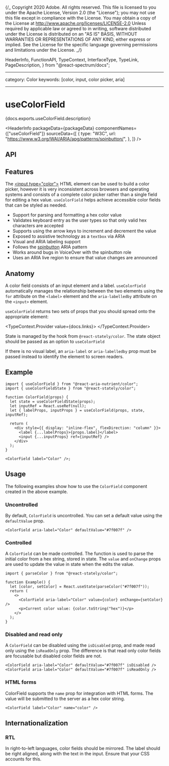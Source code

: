 {/_ Copyright 2020 Adobe. All rights reserved.
This file is licensed to you under the Apache License, Version 2.0 (the "License");
you may not use this file except in compliance with the License. You may obtain a copy
of the License at http://www.apache.org/licenses/LICENSE-2.0
Unless required by applicable law or agreed to in writing, software distributed under
the License is distributed on an "AS IS" BASIS, WITHOUT WARRANTIES OR REPRESENTATIONS
OF ANY KIND, either express or implied. See the License for the specific language
governing permissions and limitations under the License. _/}


  HeaderInfo,
  FunctionAPI,
  TypeContext,
  InterfaceType,
  TypeLink,
  PageDescription,
} from "@react-spectrum/docs";

---

category: Color
keywords: [color, input, color picker, aria]

---

# useColorField

<PageDescription>{docs.exports.useColorField.description}</PageDescription>

<HeaderInfo
  packageData={packageData}
  componentNames={["useColorField"]}
  sourceData={[
    {
      type: "W3C",
      url: "https://www.w3.org/WAI/ARIA/apg/patterns/spinbutton/",
    },
  ]}
/>

## API

<FunctionAPI function={docs.exports.useColorField} links={docs.links} />

## Features

The [&lt;input type="color"&gt;](https://developer.mozilla.org/en-US/docs/Web/HTML/Element/input/color) HTML element
can be used to build a color picker, however it is very inconsistent across browsers and operating systems and consists
of a complete color picker rather than a single field for editing a hex value. `useColorField` helps achieve accessible
color fields that can be styled as needed.

- Support for parsing and formatting a hex color value
- Validates keyboard entry as the user types so that only valid hex characters are accepted
- Supports using the arrow keys to increment and decrement the value
- Exposed to assistive technology as a `textbox` via ARIA
- Visual and ARIA labeling support
- Follows the [spinbutton](https://www.w3.org/WAI/ARIA/apg/patterns/spinbutton/) ARIA pattern
- Works around bugs in VoiceOver with the spinbutton role
- Uses an ARIA live region to ensure that value changes are announced

## Anatomy

<Anatomy
  role="img"
  aria-label="Color field anatomy diagram: Shows a color field component with labels pointing to its parts, including the input, and label elements."
/>

A color field consists of an input element and a label. `useColorField` automatically manages
the relationship between the two elements using the `for` attribute on the `<label>` element
and the `aria-labelledby` attribute on the `<input>` element.

`useColorField` returns two sets of props that you should spread onto the appropriate element:

<TypeContext.Provider value={docs.links}>
  <InterfaceType
    properties={docs.links[docs.exports.useColorField.return.id].properties}
  />
</TypeContext.Provider>

State is managed by the <TypeLink links={statelyDocs.links} type={statelyDocs.exports.useColorFieldState} />
hook from `@react-stately/color`. The state object should be passed as an option to `useColorField`

If there is no visual label, an `aria-label` or `aria-labelledby` prop must be passed instead
to identify the element to screen readers.

## Example

```tsx example export=true
import { useColorField } from "@react-aria-nutrient/color";
import { useColorFieldState } from "@react-stately/color";

function ColorField(props) {
  let state = useColorFieldState(props);
  let inputRef = React.useRef(null);
  let { labelProps, inputProps } = useColorField(props, state, inputRef);

  return (
    <div style={{ display: "inline-flex", flexDirection: "column" }}>
      <label {...labelProps}>{props.label}</label>
      <input {...inputProps} ref={inputRef} />
    </div>
  );
}

<ColorField label="Color" />;
```

## Usage

The following examples show how to use the `ColorField` component created in the above example.

### Uncontrolled

By default, `ColorField` is uncontrolled. You can set a default value using the `defaultValue` prop.

```tsx example
<ColorField aria-label="Color" defaultValue="#7f007f" />
```

### Controlled

A `ColorField` can be made controlled. The <TypeLink links={statelyDocs.links} type={statelyDocs.exports.parseColor} />
function is used to parse the initial color from a hex string, stored in state. The `value` and `onChange` props
are used to update the value in state when the edits the value.

```tsx example
import { parseColor } from "@react-stately/color";

function Example() {
  let [color, setColor] = React.useState(parseColor("#7f007f"));
  return (
    <>
      <ColorField aria-label="Color" value={color} onChange={setColor} />
      <p>Current color value: {color.toString("hex")}</p>
    </>
  );
}
```

### Disabled and read only

A `ColorField` can be disabled using the `isDisabled` prop, and made read only using the `isReadOnly` prop.
The difference is that read only color fields are focusable but disabled color fields are not.

```tsx example
<ColorField aria-label="Color" defaultValue="#7f007f" isDisabled />
<ColorField aria-label="Color" defaultValue="#7f007f" isReadOnly />
```

### HTML forms

ColorField supports the `name` prop for integration with HTML forms. The value will be submitted to the server as a hex color string.

```tsx example
<ColorField label="Color" name="color" />
```

## Internationalization

### RTL

In right-to-left languages, color fields should be mirrored. The label should be right aligned,
along with the text in the input. Ensure that your CSS accounts for this.

